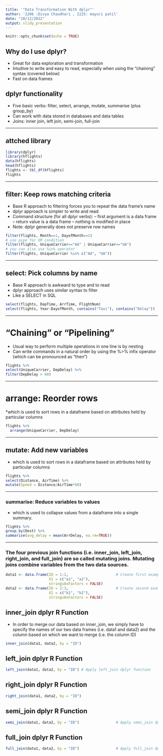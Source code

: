 ```yaml
---
title: '"Data Transformation With dplyr"'
author: '2206 :Divya Chaudhari , 2225: mayuri patil'
date: "10/12/2022"
output: slidy_presentation
---
```


```r
knitr::opts_chunk$set(echo = TRUE)
```

## Why do I use dplyr?
* Great for data exploration and transformation
* Intuitive to write and easy to read, especially when using the “chaining” syntax (covered below)
* Fast on data frames

## dplyr functionality
* Five basic verbs: filter, select, arrange, mutate, summarise (plus group_by)
* Can work with data stored in databases and data tables
* Joins: inner join, left join, semi-join, full-join 

--------


## attched library

```r
library(dplyr)
library(hflights)
data(hflights)
head(hflights)
flights <- tbl_df(hflights)
flights

```
-----------

## filter: Keep rows matching criteria
* Base R approach to filtering forces you to repeat the data frame’s name
* dplyr approach is simpler to write and read
* Command structure (for all dplyr verbs):
– first argument is a data frame
– return value is a data frame
– nothing is modified in place
* Note: dplyr generally does not preserve row names

```r
filter(flights, Month==1, DayofMonth==1)
# use pipe for OR condition
filter(flights, UniqueCarrier=="AA" | UniqueCarrier=="UA")
# you can also use %in% operator
filter(flights, UniqueCarrier %in% c("AA", "UA"))
```
-----

## select: Pick columns by name
* Base R approach is awkward to type and to read
* dplyr approach uses similar syntax to filter
* Like a SELECT in SQL

```r
select(flights, DepTime, ArrTime, FlightNum)
select(flights, Year:DayofMonth, contains("Taxi"), contains("Delay"))
```
---

# “Chaining” or “Pipelining”
* Usual way to perform multiple operations in one line is by nesting
* Can write commands in a natural order by using the %>% infix operator (which can be pronounced as
“then”)

```r
flights %>%
select(UniqueCarrier, DepDelay) %>%
filter(DepDelay > 60)
```

-----

# arrange: Reorder rows
*which is used to sort rows in a dataframe based on attributes held by particular columns

```r
flights %>%
  arrange(UniqueCarrier, DepDelay)
```
-----

## mutate: Add new variables
*  which is used to sort rows in a dataframe based on attributes held by particular columns

```r
flights %>%
select(Distance, AirTime) %>%
mutate(Speed = Distance/AirTime*60)
```
-------

### summarise: Reduce variables to values
* which is used to collapse values from a dataframe into a single summary.

```r
flights %>%
group_by(Dest) %>%
summarise(avg_delay = mean(ArrDelay, na.rm=TRUE))
```

------

### The four previous join functions (i.e. inner_join, left_join, right_join, and full_join) are so called mutating joins. Mutating joins combine variables from the two data sources.

```r
data1 <- data.frame(ID = 1:2,                      # Create first example data frame
                    X1 = c("a1", "a2"),
                    stringsAsFactors = FALSE)
data2 <- data.frame(ID = 2:3,                      # Create second example data frame
                    X2 = c("b1", "b2"),
                    stringsAsFactors = FALSE)
```

## inner_join dplyr R Function
* In order to merge our data based on inner_join, we simply have to specify the names of our two data frames (i.e. data1 and data2) and the column based on which we want to merge (i.e. the column ID)
```r
inner_join(data1, data2, by = "ID")  

```

## left_join dplyr R Function
```r
left_join(data1, data2, by = "ID") # Apply left_join dplyr function
```
## right_join dplyr R Function
```r
right_join(data1, data2, by = "ID") 
```
## semi_join dplyr R Function
```r
semi_join(data1, data2, by = "ID")                 # Apply semi_join dplyr function
```
## full_join dplyr R Function
```r
full_join(data1, data2, by = "ID")                 # Apply full_join dplyr function
```


